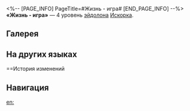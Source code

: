 <%-- [PAGE_INFO]
PageTitle=#Жизнь - игра#
[END_PAGE_INFO] --%>
{{Эйдолон Инфобокс
|Название         = Жизнь - игра
|Изображение      = Эйдолон Жизнь - игра.png
|Персонаж         = Искорка
|Уровень          = 4
|Длительность     = 
|Описание         = Количество восстанавливаемых сверхспособностью очков навыков увеличивается на 1. Талант дополнительно увеличивает макс. количество очков навыков на 1.
|Свойство1        = 
|Масштабирование1 = 
}}
'''«Жизнь - игра»''' — 4 уровень [[эйдолон]]а [[Искорка]].

==Галерея==
{{Галерея|position=left|captionalign=center
|Персонаж Искорка Эйдолон 4.png|Осколок Эйдолона
}}

==На других языках==
{{На других языках
|en   = Life Is a Gamble
|zhs  = 游戏人间
|zht  = 遊戲人間
|ja   = {{Rubi|俗世遊興|ぞくせゆうきょう}}
|ko   = 유희적 인간
|es   = La vida es un juego
|fr   = La vie est un jeu
|ru   = Жизнь - игра
|th   = Life Is a Gamble
|vi   = Cuộc Sống Là Canh Bạc
|de   = Das Leben ist ein Spiel
|id   = Life Is a Gamble
|pt   = A Vida É uma Aposta
}}

==История изменений
{{История изменений|3.5}}

==Навигация==
{{Навык Навбокс|Искорка}}

[[en:]]